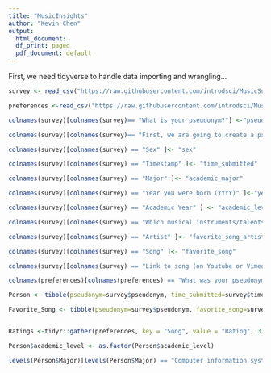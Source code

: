 ```yaml
---
title: "MusicInsights"
author: "Kevin Chen"
output:
  html_document:
  df_print: paged
  pdf_document: default
---
```

First, we need tidyverse to handle data importing and wrangling...

```r

survey <- read_csv("https://raw.githubusercontent.com/introdsci/MusicSurvey/master/music-survey.csv")

preferences <-read_csv("https://raw.githubusercontent.com/introdsci/MusicSurvey/master/preferences-survey.csv")

colnames(survey)[colnames(survey)== "What is your pseudonym?"] <-"pseudonym"

colnames(survey)[colnames(survey)== "First, we are going to create a pseudonym for you to keep this survey anonymous (more or less). Which pseudonym generator would you prefer?"] <- "pseudonym_generator"

colnames(survey)[colnames(survey) == "Sex" ]<- "sex"

colnames(survey)[colnames(survey) == "Timestamp" ]<- "time_submitted"

colnames(survey)[colnames(survey) == "Major" ]<- "academic_major"

colnames(survey)[colnames(survey) == "Year you were born (YYYY)" ]<-"year_born"

colnames(survey)[colnames(survey) == "Academic Year" ] <- "academic_level"

colnames(survey)[colnames(survey) == "Which musical instruments/talents do you play? (Select all that apply)" ]<- "instrument_list"

colnames(survey)[colnames(survey) == "Artist" ]<- "favorite_song_artist"

colnames(survey)[colnames(survey) == "Song" ]<- "favorite_song"

colnames(survey)[colnames(survey) == "Link to song (on Youtube or Vimeo)" ]<- "favorite_song_link"

colnames(preferences)[colnames(preferences) == "What was your pseudonym?"] <- "pseudonym"

Person <- tibble(pseudonym=survey$pseudonym, time_submitted=survey$time_submitted, sex=survey$sex, academic_level=survey$academic_level, Major=survey$academic_major)

Favorite_Song <- tibble(pseudonym=survey$pseudonym, favorite_song=survey$favorite_song, favorite_song_artist=survey$favorite_song_artist, link=survey$favorite_song_link)


Ratings <-tidyr::gather(preferences, key = "Song", value = "Rating", 3:45)

Person$academic_level <- as.factor(Person$academic_level)

levels(Person$Major)[levels(Person$Major) == "Computer information systems"] <- "Computer Information Systems"

```





